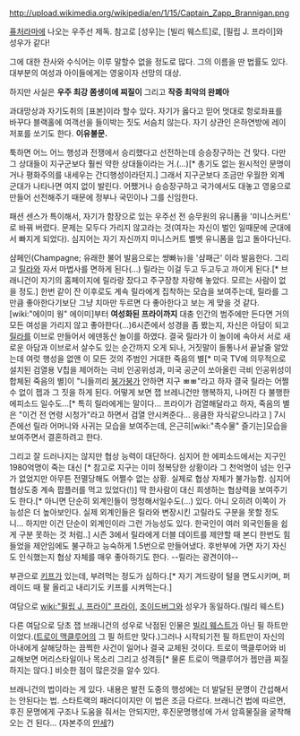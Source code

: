 http://upload.wikimedia.org/wikipedia/en/1/15/Captain_Zapp_Brannigan.png

[[퓨처라마]]에 나오는 우주선 제독. 참고로 [성우]는 [빌리 웨스트]로, [필립 J. 프라이]와 성우가 같다!

그에 대한 찬사와 수식어는 이루 말할수 없을 정도로 많다. 그의 이름을 딴 법률도 있다. 대부분의 여성과 아이들에게는 영웅이자 선망의 대상.





하지만 사실은 '''우주 최강 쫌생이에 찌질이'''
그리고 '''작중 최악의 완폐아'''

과대망상과 자기도취의 [표본]이라 할수 있다. 자기가 옳다고 믿어 멋대로 항로좌표를 바꾸다 블랙홀에 여객선을 들이박는 짓도 서슴치 않는다. 자기 상관인 은하연방에 레이저포를 쏘기도 한다. '''이유불문.'''

툭하면 어느 어느 행성과 전쟁에서 승리했다고 선전하는데 승승장구하는 건 맞다. 다만 그 상대들이 지구군보다 훨씬 약한 상대들이라는 거.(...)[* 총기도 없는 원시적인 문명이거나 평화주의를 내세우는 간디행성이라던지.] 그래서 지구군보다 조금만 우월한 외계군대가 나타나면 여지 없이 발린다. 어쨌거나 승승장구하고 국가에서도 대놓고 영웅으로 만들어 선전해주기 때문에 정부나 국민이나 그를 신임한다.

패션 센스가 특이해서, 자기가 함장으로 있는 우주선 전 승무원의 유니폼을 '미니스커트' 로 바꿔 버렸다. 문제는 모두다 가리지 않고라는 것(여자는 자신이 벌인 일때문에 군대에서 빠지게 되었다). 심지어는 자기 자신까지 미니스커트 벨벳 유니폼을 입고 돌아다닌다.

샴페인(Champagne; 유래한 불어 발음으로는 썅빠뉴)을 '샴패근' 이라 발음한다. 그리고 [[릴라]]와 자서 마법사를 면하게 된다(...) 릴라는 이걸 두고 두고두고 까이게 된다.[* 브래니건이 자기의 홈페이지에 릴라랑 잤다고 주구장창 자랑해 놓았다. 모르는 사람이 없을 정도.] 한번 같이 잔 이후로도 계속 릴라에게 집착하는 모습을 보여주는데, 릴라를 그만큼 좋아한다기보단 그냥 치마만 두르면 다 좋아한다고 보는 게 맞을 것 같다. [wiki:"에이미 웡" 에이미]부터 '''여성화된 프라이까지''' 대충 인간의 범주에만 든다면 거의 모든 여성을 가리지 않고 좋아한다(...)6시즌에서 성경을 좀 봤는지, 자신은 아담이 되고 [[릴라]]를 이브로 만들어서 에덴동산 놀이를 하였다. 결국 릴라가 이 놀이에 속아서 서로 새로운 아담과 이브로서 살수도 있는 순간까지 오게 되나, 거짓말이 들통나서 끝날줄 알았는데 여럿 행성을 없앤 이 모든 것의 주범인 거대한 죽음의 별[* 미국 TV에 의무적으로 설치된 검열용 V칩을 제어하는 극비 인공위성과, 미국 공군이 쏘아올린 극비 인공위성이 합체된 죽음의 별]이 "니들끼리 [[붕가붕가]] 안하면 지구 ㅃㅃ"라고 하자 결국 릴라는 어쩔수 없이 젭과 그 짓을 하게 된다. 어떻게 보면 잽 브레니건만 행복하지, 나머진 다 불행한 에피소드 일수도...[* 특히 릴라에게는 말이다... 프라이가 검열해달라고 하자, 죽음의 별은 "이건 전 연령 시청가"라고 하면서 검열 안시켜준다... 응큼한 자식같으니라고 ] 7시즌에선 릴라 어머니와 사귀는 모습을 보여주는데, 은근히[wiki:"촉수물" 즐기는]모습을 보여주면서 결혼하려고 한다.

그리고 잘 드러나지는 않지만 협상 능력이 대단하다. 심지어 한 에피소드에서는 지구인 1980억명이 죽는 대신 [* 참고로 지구는 이미 정복당한 상황이라 그 천억명이 넘는 인구가 없었지만 아무튼 전멸당해도 어쩔수 없는 상황. 실제로 협상 자체가 불가능함. 심지어 협상도중 계속 팝플러를 먹고 있었다(!)] 딱 한사람이 대신 희생하는 협상력을 보여주기도 한다.[* 아니면 단순히 외계인들이 멍청해서일수도(...) 있다. 아니 오히려 이쪽이 가능성은 더 높아보인다. 실제 외계인들은 릴라와 변장시킨 고릴라도 구분을 못할 정도니... 하지만 이건 단순이 외계인이라 그런 가능성도 있다. 한국인이 여러 외국인들을 쉽게 구분 못하는 것 처럼..] 시즌 3에서 릴라에게 더블 데이트를 제안할 때 본디 한번도 힘들었을 제안임에도 불구하고 능숙하게 1.5번으로 만들어냈다. 후반부에 가면 자기 자신도 인식했는지 협상 자체를 매우 좋아하기도 한다. --릴라는 광견이야--

부관으로 [[키프]]가 있는데, 부려먹는 정도가 심하다.[* 자기 겨드랑이 털을 면도시키며, 퍼레이드 때 팔 올리고 내리기도 키프를 시켜먹는다.]

여담으로 [[wiki:"필립 J. 프라이" 프라이]], [[조이드버그]]와 성우가 동일하다.(빌리 웨스트)

다른 여담으로 당초 잽 브래니건의 성우로 낙점된 인물은 [[빌리 웨스트]]가 아닌 필 하트만 이었다.([[트로이 맥클루어]]의 그 필 하트만 맞다.)그러나 시작되기전 필 하트만이 자신의 아내에게 살해당하는 끔찍한 사건이 일어나 결국 교체된 것이다. 트로이 맥클루어와 비교해보면 머리스타일이나 목소리 그리고 성격등[* 물론 트로이 맥클루어가 젭만큼 찌질하지는 않다.] 비슷한 점이 많은것을 알수 있다.

브래니건의 법이라는 게 있다. 내용은 발전 도중의 행성에는 더 발달된 문명이 간섭해서는 안된다는 법. 스타트랙의 패러디이지만 이 법은 조금 다르다. 브래니건 법에 따르면, 후진 문명에게 구조나 도움을 줘서는 안되지만, 후진문명행성에 가서 암흑물질을 굴착해오는 건 된다... (자본주의 [[만세]]?)
